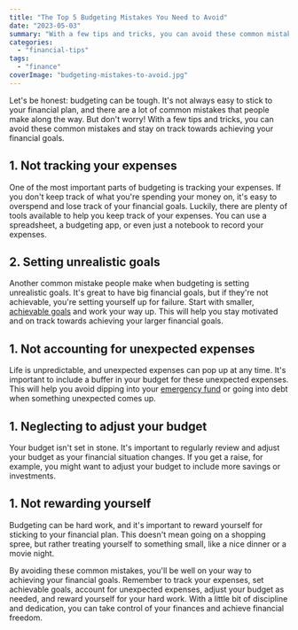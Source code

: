 ```yaml
---
title: "The Top 5 Budgeting Mistakes You Need to Avoid"
date: "2023-05-03"
summary: "With a few tips and tricks, you can avoid these common mistakes and stay on track towards achieving your financial goals."
categories: 
  - "financial-tips"
tags: 
  - "finance"
coverImage: "budgeting-mistakes-to-avoid.jpg"
---
```

Let's be honest: budgeting can be tough. It's not always easy to stick to your financial plan, and there are a lot of common mistakes that people make along the way. But don't worry! With a few tips and tricks, you can avoid these common mistakes and stay on track towards achieving your financial goals.

## 1\. Not tracking your expenses

One of the most important parts of budgeting is tracking your expenses. If you don't keep track of what you're spending your money on, it's easy to overspend and lose track of your financial goals. Luckily, there are plenty of tools available to help you keep track of your expenses. You can use a spreadsheet, a budgeting app, or even just a notebook to record your expenses.

## 2\. Setting unrealistic goals

Another common mistake people make when budgeting is setting unrealistic goals. It's great to have big financial goals, but if they're not achievable, you're setting yourself up for failure. Start with smaller, [achievable goals](/blog/how-to-buy-a-ps5-using-budgets-smart-goals) and work your way up. This will help you stay motivated and on track towards achieving your larger financial goals.

## 1\. Not accounting for unexpected expenses

Life is unpredictable, and unexpected expenses can pop up at any time. It's important to include a buffer in your budget for these unexpected expenses. This will help you avoid dipping into your [emergency fund](/blog/why-you-need-an-emergency-fund-and-how-to-build-one) or going into debt when something unexpected comes up.

## 1\. Neglecting to adjust your budget

Your budget isn't set in stone. It's important to regularly review and adjust your budget as your financial situation changes. If you get a raise, for example, you might want to adjust your budget to include more savings or investments.

## 1\. Not rewarding yourself

Budgeting can be hard work, and it's important to reward yourself for sticking to your financial plan. This doesn't mean going on a shopping spree, but rather treating yourself to something small, like a nice dinner or a movie night.

By avoiding these common mistakes, you'll be well on your way to achieving your financial goals. Remember to track your expenses, set achievable goals, account for unexpected expenses, adjust your budget as needed, and reward yourself for your hard work. With a little bit of discipline and dedication, you can take control of your finances and achieve financial freedom.